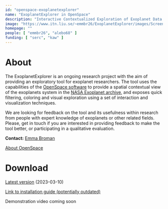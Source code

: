 ```yaml
---
id: "openspace-exoplanetexplorer"
name: "ExoplanetExplorer in OpenSpace"
description: "Interactive Contextualized Exploration of Exoplanet Data for Experts"
image: "https://www.itn.liu.se/~emmbr26/ExoplanetExplorer/images/Screenshot_2022-09-30_twocolors_bothviews.png"
homepage: ""
people: [ "emmbr26", "alebo68" ]
funding: [ "serc", "kaw" ]
---
```


# About
The ExoplanetExplorer is an ongoing research project with the aim of providing an exploratory tool for exoplanet researchers.
The tool uses the capabilities of the [OpenSpace software](https://www.openspaceproject.com/) to provide a spatial contextual view of the exoplanets system in the [NASA Exoplanet archive](https://exoplanetarchive.ipac.caltech.edu/), and exposes quick filtering, coloring and visual exploration using a set of interaction and visualization techniques.

We are looking for feedback on the tool and its usefulness within research from people with expert knowledge of exoplanets or other related fields.
Please, get in touch if you are interested in providing feedback to make the tool better, or participating in a qualitative evaluation.

**Contact:** [Emma Broman](/personnel/emmbr26/)

[About OpenSpace](https://www.openspaceproject.com/)

# Download

[Latest version](https://www.itn.liu.se/~emmbr26/ExoplanetExplorer/2023-03-10/OpenSpace_ExoExplorer.zip) (2023-03-10)

[Link to installation guide (potentially outdated)](https://www.itn.liu.se/~emmbr26/ExoplanetExplorer/2022-09-21/Guide.pdf)

Demonstration video coming soon
